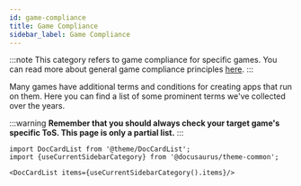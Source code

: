 ```yaml
---
id: game-compliance
title: Game Compliance
sidebar_label: Game Compliance
---
```


:::note
This category refers to game compliance for specific games. You can read more about general game compliance principles [here](getting-started/game-compliance).
:::


Many games have additional terms and conditions for creating apps that run on them. Here you can find a list of some prominent terms we've collected over the years.

:::warning
**Remember that you should always check your target game's specific ToS. This page is only a partial list.**
:::

```mdx-code-block
import DocCardList from '@theme/DocCardList';
import {useCurrentSidebarCategory} from '@docusaurus/theme-common';

<DocCardList items={useCurrentSidebarCategory().items}/>
```